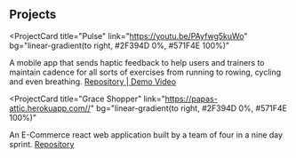 ## Projects

<ProjectCard
  title="Pulse"
  link="https://youtu.be/PAyfwg5kuWo"
  bg="linear-gradient(to right, #2F394D 0%, #571F4E 100%)"
>
  A mobile app that sends haptic feedback to help users and trainers to maintain cadence for all sorts of exercises from running to rowing, cycling and even breathing.
  <a href="https://github.com/Team-Turnup/pulse"> Repository </a>|<a href="https://youtu.be/PAyfwg5kuWo"> Demo Video </a>
</ProjectCard>

<ProjectCard
  title="Grace Shopper"
  link="https://papas-attic.herokuapp.com//"
  bg="linear-gradient(to right, #2F394D 0%, #571F4E 100%)"
>
  An E-Commerce react web application built by a team of four in a nine day sprint.
  <a href="https://github.com/Team-Papaya/grace-shopper"> Repository </a>
</ProjectCard>
